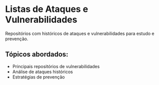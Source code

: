 # Listas de Ataques e Vulnerabilidades

Repositórios com históricos de ataques e vulnerabilidades para estudo e prevenção.

## Tópicos abordados:

- Principais repositórios de vulnerabilidades
- Análise de ataques históricos
- Estratégias de prevenção

